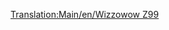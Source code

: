 [[Translation:Main/en/Wizzowow Z99]]{{en/-}}{{Template:Trains
|Image=[[File:en/Wizzowowz99.png]]
|Cost=£62,109 ($124,218)
|Speed=321 km/h (200 mph)
|Weight=95 t
|Power=5,000 hp (3,730 kW)
|Annual=£3,234 ($6,468)
|Designed=1999
|Lifespan=20 
|Capacity=N/A
|Description=The only monorail engine in toyland, far stronger than the conventional rail toyland trains.
|Real-life=Fictional
}}